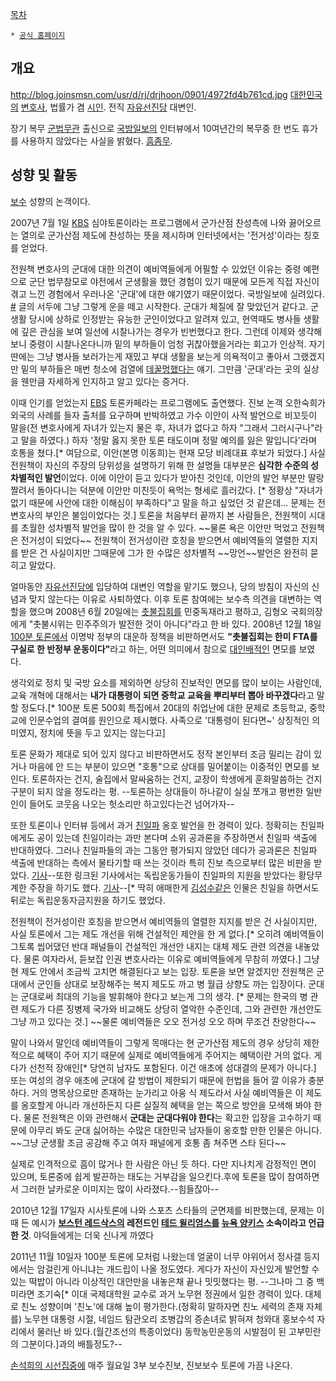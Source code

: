 [[목차]]

 * [http://www.junwontchack.com/ 공식 홈페이지]

== 개요 ==
http://blog.joinsmsn.com/usr/d/rj/drjhoon/0901/4972fd4b761cd.jpg
[[대한민국]]의 [[변호사]], 법률가 겸 [[시인]]. 전직 [[자유선진당]] 대변인.

장기 복무 [[군법무관]] 출신으로 [[국방일보]]의 인터뷰에서 10여년간의 복무중 한 번도 휴가를 사용하지 않았다는 사실을 밝혔다. [[흠좀무]].

== 성향 및 활동 ==
[[보수]] 성향의 논객이다.

2007년 7월 1일 [[KBS]] 심야토론이라는 프로그램에서 군가산점 찬성측에 나와 끓어오르는 열의로 군가산점 제도에 찬성하는 뜻을 제시하며 인터넷에서는 '전거성'이라는 칭호를 얻었다. 

전원책 변호사의 군대에 대한 의견이 예비역들에게 어필할 수 있었던 이유는 중령 예편으로 군단 법무참모로 야전에서 군생활을 했던 경험이 있기 때문에 모든게 직접 자신이 겪고 느낀 경험에서 우러나온 '군대'에 대한 얘기였기 때문이었다. 국방일보에 실려있다. [http://kookbang.dema.mil.kr/kdd/GisaView.jsp?writeDate=20100311&writeDateChk=20100311&menuCd=2001&menuSeq=56&kindSeq=1&menuCnt= #] 글의 서두에 그냥 그렇게 운을 떼고 시작한다. 군대가 체질에 잘 맞았던거 같다고. 군 생활 당시에 상하로 인정받는 유능한 군인이었다고 알려져 있고, 현역때도 병사들 생활에 깊은 관심을 보여 일선에 시찰나가는 경우가 빈번했다고 한다. 그런데 이제와 생각해보니 중령이 시찰나온다니까 밑의 부하들이 엄청 귀찮아했을거라는 회고가 인상적. 자기딴에는 그냥 병사들 보러가는게 재밌고 부대 생활을 보는게 의욕적이고 좋아서 그랬겠지만 밑의 부하들은 매번 청소에 검열에 [[데꿀멍]]했다는 얘기. 그만큼 '군대'라는 곳의 실상을 웬만큼 자세하게 인지하고 알고 있다는 증거다.

이때 인기를 얻었는지 [[EBS]] 토론카페라는 프로그램에도 출연했다. 진보 논객 오한숙희가 외국의 사례를 들자 출처를 요구하며 반박하였고 가수 이안이 사적 발언으로 비꼬듯이 말을(전 변호사에게 자녀가 있는지 물은 후, 자녀가 없다고 하자 "그래서 그러시구나"라고 말을 하였다.) 하자 '정말 옳지 못한 토론 태도이며 정말 예의를 잃은 말입니다'라며 호통을 쳤다.[* 여담으로, 이안(본명 이동희)는 현재 모당 비례대표 후보가 되었다.] 사실 전원책이 자신의 주장의 당위성을 설명하기 위해 한 설명들 대부분은 '''심각한 수준의 성차별적인 발언'''이었다. 이에 이안이 듣고 있다가 받아친 것인데, 이안의 발언 부분만 딸랑 짤려서 돌아다니는 덕분에 이안만 미친듯이 욕먹는 형세로 흘러갔다. [* 정황상 "자녀가 없기 때문에 사안에 대한 이해심이 부족하다"고 말을 하고 싶었던 것 같은데... 문제는 전변호사의 부인은 불임이었다는 것.]
토론을 처음부터 끝까지 본 사람들은, 전원책이 시대를 초월한 성차별적 발언을 많이 한 것을 알 수 있다. ~~물론 욕은 이안만 먹었고 전원책은 전거성이 되었다~~ 전원책이 전거성이란 호칭을 받으면서 예비역들의 열렬한 지지를 받은 건 사실이지만 그때문에 그가 한 수많은 성차별적 ~~망언~~발언은 완전히 묻히고 말았다.

얼마동안 [[자유선진당]]에 입당하여 대변인 역할을 맡기도 했으나, 당의 방침이 자신의 신념과 맞지 않는다는 이유로 사퇴하였다. 이후 토론 참여에는 보수측 의견을 대변하는 역할을 했으며 2008년 6월 20일에는 [[촛불집회]]를 민중독재라고 평하고, 김형오 국회의장에게 "촛불시위는 민주주의가 발전한 것이 아니다"라고 한 바 있다. 2008년 12월 18일 [[100분 토론]]에서 이명박 정부의 대운하 정책을 비판하면서도 '''"촛불집회는 한미 FTA를 구실로 한 반정부 운동이다"'''라고 하는, 어떤 의미에서 참으로 [[대인배]]적인 면모를 보였다.

생각외로 정치 및 국방 요소를 제외하면 상당히 진보적인 면모를 많이 보이는 사람인데, 교육 개혁에 대해서는 '''내가 대통령이 되면 중학교 교육을 뿌리부터 뽑아 바꾸겠다'''라고 말할 정도다.[* 100분 토론 500회 특집에서 20대의 취업난에 대한 문제로 초등학교, 중학교에 인문수업의 결여를 원인으로 제시했다. 사족으로 '대통령이 된다면~' 상징적인 의미였지, 정치에 뜻을 두고 있지는 않는다고]

토론 문화가 제대로 되어 있지 않다고 비판하면서도 정작 본인부터 조금 밀리는 감이 있거나 마음에 안 드는 부분이 있으면 "호통"으로 상대를 밀어붙이는 이중적인 면모를 보인다.  토론하자는 건지, 술집에서 말싸움하는 건지, 교장이 학생에게 훈화말씀하는 건지 구분이 되지 않을 정도라는 평. --토론하는 상대들이 하나같이 실실 쪼개고 평번한 일반인이 들어도 코웃음 나오는 헛소리만 하고있다는건 넘어가자--

또한 토론이나 인터뷰 등에서 과거 [[친일파]] 옹호 발언을 한 경력이 있다. 정확히는 친일파에게도 공이 있는데 친일이라는 과만 본다며 소위 공과론을 주장하면서 친일파 색출에 반대하였다. 그러나 친일파들의 과는 그동안 평가되지 않았던 데다가 공과론은 친일파 색출에 반대하는 측에서 물타기할 때 쓰는 것이라 특히 진보 측으로부터 많은 비판을 받았다. [http://www.freezonenews.com/news/article.html?no=26412 기사]--또한 링크된 기사에서는 독립운동가들이 친일파의 지원을 받았다는 황당무계한 주장을 하기도 했다. [http://dna.naver.com/viewer/index.nhn?articleId=1995111000209104001&edtNo=45&printCount=1&publishDate=1995-11-10&officeId=00020&pageNo=4&printNo=23022&publishType=00010 기사]--[* 딱히 애매한게 [[김성수]]같은 인물은 친일을 하면서도 뒤로는 독립운동자금지원을 하기도 했었다.

전원책이 전거성이란 호칭을 받으면서 예비역들의 열렬한 지지를 받은 건 사실이지만, 사실 토론에서 그는 제도 개선을 위해 건설적인 제안을 한 게 없다.[* 오히려 예비역들이 그토록 씹어댔던 반대 패널들이 건설적인 개선안 내지는 대체 제도 관련 의견을 내놓았다. 물론 여자라서, 듣보잡 인권 변호사라는 이유로 예비역들에게 무참히 까였다.] 그냥 현 제도 안에서 조금씩 고치면 해결된다고 보는 입장. 토론을 보면 알겠지만 전원책은 군대에서 군인들 상대로 보장해주는 복지 제도도 까고 병 월급 상향도 까는 입장이다. 군대는 군대로써 최대의 기능을 발휘해야 한다고 보는게 그의 생각. [* 문제는 한국의 병 관련 제도가 다른 징병제 국가와 비교해도 상당히 열악한 수준인데, 그와 관련한 개선안도 그냥 까고 있다는 것.] ~~물론 예비역들은 오오 전거성 오오 하며 무조건 찬양한다~~ 

말이 나와서 말인데 예비역들이 그렇게 목매다는 현 군가산점 제도의 경우 상당히 제한적으로 혜택이 주어 지기 때문에 실제로 예비역들에게 주어지는 혜택이란 거의 없다. 게다가 선천적 장애인[* 당연히 남자도 포함된다. 이건 애초에 성대결의 문제가 아니다.] 또는 여성의 경우 애초에 군대에 갈 방법이 제한되기 때문에 헌법을 들어 깔 이유가 충분하다. 거의 명목상으로만 존재하는 눈가리고 아웅 식 제도라서 사실 예비역들은 이 제도를 옹호할게 아니라 개선하든지 다른 실질적 혜택을 얻는 쪽으로 방안을 모색해 봐야 한다. 물론 전원책은 이와 관련해서 '''군대는 군대다워야 한다'''는 확고한 입장을 고수하기 때문에 아무리 봐도 군대 싫어하는 수많은 대한민국 남자들이 옹호할 만한 인물은 아니다. ~~그냥 군생활 조금 공감해 주고 여자 패널에게 호통 좀 쳐주면 스타 된다~~ 

실제로 인격적으로 흠이 많거나 한 사람은 아닌 듯 하다. 다만 지나치게 감정적인 면이 있으며, 토론중에 쉽게 발끈하는 태도는 거부감을 일으킨다.후에 토론을 많이 참여하면서 그러한 날카로운 이미지는 많이 사라졌다.--힘들잖아--

2010년 12월 17일자 시사토론에 나와 스포츠 스타들의 군면제를 비판했는데, 문제는 이 때 든 예시가 '''[[보스턴 레드삭스]]의 레전드인 [[테드 윌리엄스]]를 [[뉴욕 양키스]] 소속이라고 언급한 것'''. 야덕들에게는 더욱 신나게 까였다

2011년 11월 10일자 100분 토론에 모처럼 나왔는데 얼굴이 너무 야위어서 정사갤 등지에서는 암걸린게 아니냐는 개드립이 나올 정도였다. 게다가 자신이 자신있게 발언할 수 있는 떡밥이 아니라 이상적인 대안만을 내놓은채 끝나 밋밋했다는 평. --그나마 그 중 백미라면 조기숙[* 이대 국제대학원 교수로 과거 노무현 정권에서 일한 경력이 있다. 대체로 친노 성향이며 '친노'에 대해 높이 평가한다.(정확히 말하자면 친노 세력의 존재 자체를) 노무현 대통령 시절, 네임드 탐관오리 조병갑의 증손녀로 밝혀져 청와대 홍보수석 자리에서 물러난 바 있다.(월간조선의 특종이었다) 동학농민운동의 시발점이 된 고부민란의 그분이다.]과의 배틀정도?--

[[손석희의 시선집중]]에 매주 월요일 3부 보수진보, 진보보수 토론에 가끔 나온다.
